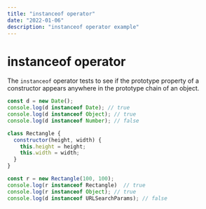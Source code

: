 ```yaml
---
title: "instanceof operator"
date: "2022-01-06"
description: "instanceof operator example"
---
```



# instanceof operator

<LiveExample link="https://jsfiddle.net/fedek6/so4hn36g/" />

The `instanceof` operator tests to see if the prototype property of a constructor appears anywhere in the prototype chain of an object.

```js
const d = new Date();
console.log(d instanceof Date); // true
console.log(d instanceof Object); // true
console.log(d instanceof Number); // false

class Rectangle {
  constructor(height, width) {
    this.height = height;
    this.width = width;
  }
}

const r = new Rectangle(100, 100);
console.log(r instanceof Rectangle)  // true
console.log(r instanceof Object); // true
console.log(d instanceof URLSearchParams); // false
```
